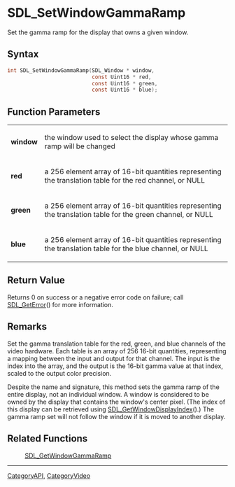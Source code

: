 = SDL_SetWindowGammaRamp =

Set the gamma ramp for the display that owns a given window.

== Syntax ==

<syntaxhighlight lang='c'>
int SDL_SetWindowGammaRamp(SDL_Window * window,
                           const Uint16 * red,
                           const Uint16 * green,
                           const Uint16 * blue);
</syntaxhighlight>

== Function Parameters ==

{|
|'''window'''
|the window used to select the display whose gamma ramp will be changed
|-
|'''red'''
|a 256 element array of 16-bit quantities representing the translation table for the red channel, or NULL
|-
|'''green'''
|a 256 element array of 16-bit quantities representing the translation table for the green channel, or NULL
|-
|'''blue'''
|a 256 element array of 16-bit quantities representing the translation table for the blue channel, or NULL
|}

== Return Value ==

Returns 0 on success or a negative error code on failure; call
[[SDL_GetError]]() for more information.



== Remarks ==

Set the gamma translation table for the red, green, and blue channels of
the video hardware. Each table is an array of 256 16-bit quantities,
representing a mapping between the input and output for that channel. The
input is the index into the array, and the output is the 16-bit gamma value
at that index, scaled to the output color precision.

Despite the name and signature, this method sets the gamma ramp of the
entire display, not an individual window. A window is considered to be
owned by the display that contains the window's center pixel. (The index of
this display can be retrieved using [[SDL_GetWindowDisplayIndex]]().) The
gamma ramp set will not follow the window if it is moved to another display.

== Related Functions ==

:[[SDL_GetWindowGammaRamp]]

----
[[CategoryAPI]], [[CategoryVideo]]


